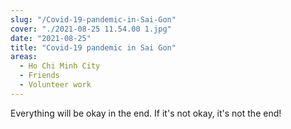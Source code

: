 ---
slug: "/Covid-19-pandemic-in-Sai-Gon"
cover: "./2021-08-25 11.54.00 1.jpg"
date: "2021-08-25"
title: "Covid-19 pandemic in Sai Gon"
areas:
  - Ho Chi Minh City
  - Friends
  - Volunteer work
---

Everything will be okay in the end. If it's not okay, it's not the end!